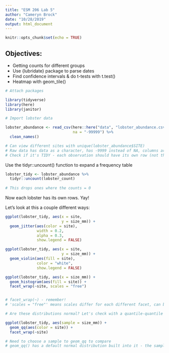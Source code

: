 ```yaml
---
title: "ESM 206 Lab 5"
author: "Cameryn Brock"
date: "10/28/2019"
output: html_document
---
```


```r
knitr::opts_chunk$set(echo = TRUE)
```

## Objectives: 
- Getting counts for different groups
- Use {lubridate} package to parse dates
- Find confidence intervals & do t-tests with t.test()
- Heatmap with geom_tile()


```r

# Attach packages

library(tidyverse)
library(here)
library(janitor)

```

```r

# Import lobster data

lobster_abundance <- read_csv(here::here("data", "lobster_abundance.csv"),
                              na = "-99999") %>% 
  clean_names()

# Can view different sites with unique(lobster_abundance$SITE)
# Raw data has data as a character, has -9999 instead of NA, columns are not in lower_case_snake_case, there is a column called "lobster_count" instead of there being a row for each observation. 
# Check if it's TIDY - each observation should have its own row (not the case! this is a frequency table), each variable should have its own column

```

Use the tidyr::uncount() function to expand a frequency table

```r

lobster_tidy <- lobster_abundance %>% 
  tidyr::uncount(lobster_count)
  
# This drops ones where the counts = 0 

```

Now each lobster has its own rows. Yay!

Let's look at this a couple different ways: 

```r

ggplot(lobster_tidy, aes(x = site,
                         y = size_mm)) +
  geom_jitter(aes(color = site),
              width = 0.2,
              alpha = 0.3,
              show.legend = FALSE)

ggplot(lobster_tidy, aes(x = site,
                         y = size_mm)) +
  geom_violin(aes(fill = site),
              color = "white",
              show.legend = FALSE)

ggplot(lobster_tidy, aes(x = size_mm)) + 
  geom_histogram(aes(fill = site)) + 
  facet_wrap(~site, scales = "free") 


# facet_wrap(~) - remember!
# 'scales = "free"' means scales differ for each different facet, can be misleading if you're comparing across groups

# Are these distributions normal? Let's check with a quantile-quantile plot!

ggplot(lobster_tidy, aes(sample = size_mm)) + 
  geom_qq(aes(color = site)) + 
  facet_wrap(~site) 

# Need to choose a sample to geom_qq to compare
# geom_qq() has a default normal distribution built into it - the sample is what we are testing

```





